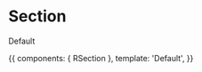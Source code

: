 

<Meta title="Section" component={RSection} />

# Section

<ArgsTable of={RSection} />

Default

<Canvas>
  <Story name="Index">
    {{
      components: { RSection },
      template: '<r-app><r-section>Default</r-section></r-app>',
    }}
  </Story>
</Canvas>
